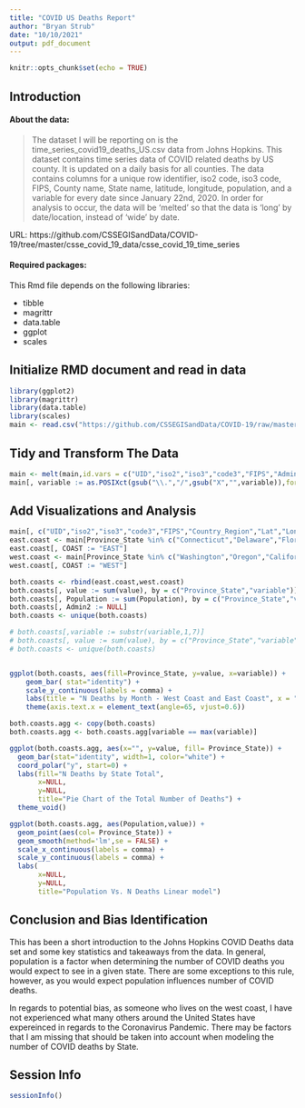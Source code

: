 ```yaml
---
title: "COVID US Deaths Report"
author: "Bryan Strub"
date: "10/10/2021"
output: pdf_document
---
```


```r
knitr::opts_chunk$set(echo = TRUE)
```

## Introduction

#### About the data:


> The dataset I will be reporting on is the time_series_covid19_deaths_US.csv data from Johns Hopkins. This dataset contains time series data of COVID related deaths by US county. It is updated on a daily basis for all counties. The data contains columns for a unique row identifier, iso2 code, iso3 code, FIPS, County name, State name, latitude, longitude, population, and a variable for every date since January 22nd, 2020. In order for analysis to occur, the data will be 'melted' so that the data is 'long' by date/location, instead of 'wide' by date.

URL: https://github.com/CSSEGISandData/COVID-19/tree/master/csse_covid_19_data/csse_covid_19_time_series

#### Required packages:

This Rmd file depends on the following libraries:

* tibble
* magrittr
* data.table
* ggplot
* scales


## Initialize RMD document and read in data
```r
library(ggplot2)
library(magrittr)
library(data.table)
library(scales)
main <- read.csv("https://github.com/CSSEGISandData/COVID-19/raw/master/csse_covid_19_data/csse_covid_19_time_series/time_series_covid19_deaths_US.csv",stringsAsFactors = FALSE) %>% as.data.table

```

## Tidy and Transform The Data
```r
main <- melt(main,id.vars = c("UID","iso2","iso3","code3","FIPS","Admin2","Province_State","Country_Region","Lat","Long_","Combined_Key","Population"))
main[, variable := as.POSIXct(gsub("\\.","/",gsub("X","",variable)),format = "%m/%d/%y")]
```


## Add Visualizations and Analysis
```r
main[, c("UID","iso2","iso3","code3","FIPS","Country_Region","Lat","Long_","Combined_Key") := NULL]
east.coast <- main[Province_State %in% c("Connecticut","Delaware","Florida","Georgia",'Maine',"Maryland","Massachusetts","New Hampshire","New Jersey","New York","North Carolina","Pennsylvania","Rhode Island","South Carolina","Virginia")]
east.coast[, COAST := "EAST"]
west.coast <- main[Province_State %in% c("Washington","Oregon","California")]
west.coast[, COAST := "WEST"]

both.coasts <- rbind(east.coast,west.coast)
both.coasts[, value := sum(value), by = c("Province_State","variable")]
both.coasts[, Population := sum(Population), by = c("Province_State","variable")]
both.coasts[, Admin2 := NULL]
both.coasts <- unique(both.coasts)

# both.coasts[,variable := substr(variable,1,7)]
# both.coasts[, value := sum(value), by = c("Province_State","variable")]
# both.coasts <- unique(both.coasts)


ggplot(both.coasts, aes(fill=Province_State, y=value, x=variable)) + 
    geom_bar( stat="identity") +
    scale_y_continuous(labels = comma) +
    labs(title = "N Deaths by Month - West Coast and East Coast", x = "Year - Month", y = "N") + 
    theme(axis.text.x = element_text(angle=65, vjust=0.6))

both.coasts.agg <- copy(both.coasts)
both.coasts.agg <- both.coasts.agg[variable == max(variable)]

ggplot(both.coasts.agg, aes(x="", y=value, fill= Province_State)) +
  geom_bar(stat="identity", width=1, color="white") +
  coord_polar("y", start=0) +
  labs(fill="N Deaths by State Total", 
       x=NULL, 
       y=NULL, 
       title="Pie Chart of the Total Number of Deaths") +
  theme_void()

ggplot(both.coasts.agg, aes(Population,value)) +
  geom_point(aes(col= Province_State)) +
  geom_smooth(method='lm',se = FALSE) +
  scale_x_continuous(labels = comma) +
  scale_y_continuous(labels = comma) +
  labs(
       x=NULL, 
       y=NULL, 
       title="Population Vs. N Deaths Linear model")

```

## Conclusion and Bias Identification

This has been a short introduction to the Johns Hopkins COVID Deaths data set and some key statistics and takeaways from the data. In general, population is a factor when determining the number of COVID deaths you would expect to see in a given state. There are some exceptions to this rule, however, as you would expect population influences number of COVID deaths.

In regards to potential bias, as someone who lives on the west coast, I have not experienced what many others around the United States have expereinced in regards to the Coronavirus Pandemic. There may be factors that I am missing that should be taken into account when modeling the number of COVID deaths by State.


## Session Info
```r
sessionInfo()
```